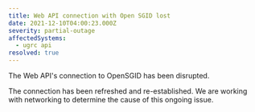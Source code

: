 ```yaml
---
title: Web API connection with Open SGID lost
date: 2021-12-10T04:00:23.000Z
severity: partial-outage
affectedSystems:
  - ugrc api
resolved: true
---
```



The Web API's connection to OpenSGID has been disrupted.

<Update date="2021-12-10T08:00:23.000Z">
  The connection has been refreshed and re-established. We are working with networking to determine the cause of this
  ongoing issue.
</Update>
